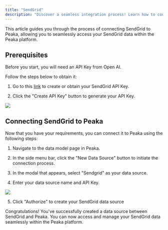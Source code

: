 ```yaml
---
title: "SendGrid"
description: "Discover a seamless integration process! Learn how to connect SendGrid to Peaka effortlessly for streamlined transactions."
---
```


This article guides you through the process of connecting SendGrid to Peaka, allowing you to seamlessly access your SendGrid data within the Peaka platform.

## Prerequisites

Before you start, you will need an API Key from Open AI.

Follow the steps below to obtain it:

1. Go to this [link](https://www2.Sendgrid.com/app/account/integrations) to create or obtain your SendGrid API Key.

2. Click the "Create API Key" button to generate your API Key.

<img src="https://cdn.peaka.com/integrations/sendgrid-1.png" />

## Connecting SendGrid to Peaka

Now that you have your requirements, you can connect it to Peaka using the following steps:

1. Navigate to the data model page in Peaka.

2. In the side menu bar, click the "New Data Source" button to initiate the connection process.

3. In the modal that appears, select "Sendgrid" as your data source.

4. Enter your data source name and API Key.

<img src="https://cdn.peaka.com/integrations/sendgrid-2.png" />

5. Click "Authorize" to create your SendGrid data source

Congratulations! You've successfully created a data source between SendGrid and Peaka. You can now access and manage your SendGrid data seamlessly within the Peaka platform.
